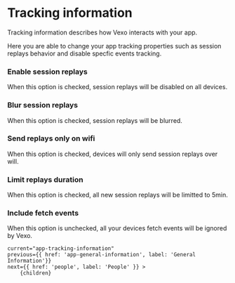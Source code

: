 
# Tracking information

Tracking information describes how Vexo interacts with your app.

Here you are able to change your app tracking properties such as session replays behavior and disable specfic events tracking.

### Enable session replays

When this option is checked, session replays will be disabled on all devices.

### Blur session replays

When this option is checked, session replays will be blurred.

### Send replays only on wifi

When this option is checked, devices will only send session replays over will.

### Limit replays duration

When this option is checked, all new session replays will be limitted to 5min.

### Include fetch events

When this option is unchecked, all your devices fetch events will be ignored by Vexo.

<DocImage src="/docs/app-tracking-information.png" width="1050" height="703"/>

    current="app-tracking-information"
    previous={{ href: 'app-general-information', label: 'General Information'}}
    next={{ href: 'people', label: 'People' }} >
        {children}
</DocLayout>

